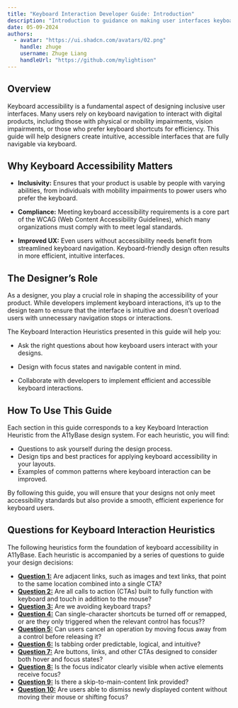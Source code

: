 ```yaml
---
title: "Keyboard Interaction Developer Guide: Introduction"
description: "Introduction to guidance on making user interfaces keyboard accessible."
date: 05-09-2024
authors:
  - avatar: "https://ui.shadcn.com/avatars/02.png"
    handle: zhuge
    username: Zhuge Liang
    handleUrl: "https://github.com/mylightison"
---
```


## Overview

Keyboard accessibility is a fundamental aspect of designing inclusive user interfaces. Many users rely on keyboard navigation to interact with digital products, including those with physical or mobility impairments, vision impairments, or those who prefer keyboard shortcuts for efficiency. This guide will help designers create intuitive, accessible interfaces that are fully navigable via keyboard.

## Why Keyboard Accessibility Matters

- **Inclusivity:** Ensures that your product is usable by people with varying abilities, from individuals with mobility impairments to power users who prefer the keyboard.

- **Compliance:** Meeting keyboard accessibility requirements is a core part of the WCAG (Web Content Accessibility Guidelines), which many organizations must comply with to meet legal standards.

- **Improved UX:** Even users without accessibility needs benefit from streamlined keyboard navigation. Keyboard-friendly design often results in more efficient, intuitive interfaces.

## The Designer’s Role

As a designer, you play a crucial role in shaping the accessibility of your product. While developers implement keyboard interactions, it’s up to the design team to ensure that the interface is intuitive and doesn’t overload users with unnecessary navigation stops or interactions.

The Keyboard Interaction Heuristics presented in this guide will help you:

- Ask the right questions about how keyboard users interact with your designs.

- Design with focus states and navigable content in mind.

- Collaborate with developers to implement efficient and accessible keyboard interactions.


## How To Use This Guide

Each section in this guide corresponds to a key Keyboard Interaction Heuristic from the A11yBase design system. For each heuristic, you will find:

- Questions to ask yourself during the design process.
- Design tips and best practices for applying keyboard accessibility in your layouts.
- Examples of common patterns where keyboard interaction can be improved.

By following this guide, you will ensure that your designs not only meet accessibility standards but also provide a smooth, efficient experience for keyboard users.

## Questions for Keyboard Interaction Heuristics

The following heuristics form the foundation of keyboard accessibility in A11yBase. Each heuristic is accompanied by a series of questions to guide your design decisions:

- **<a href="/docs/getting-started/core-heuristics/keyboard-interaction/question-1">Question 1:</a>** Are adjacent links, such as images and text links, that point to the same location combined into a single CTA?
- **<a href="/docs/getting-started/core-heuristics/keyboard-interaction/question-2">Question 2:</a>** Are all calls to action (CTAs) built to fully function with keyboard and touch in addition to the mouse?
- **<a href="/docs/getting-started/core-heuristics/keyboard-interaction/question-3">Question 3:</a>** Are we avoiding keyboard traps?
- **<a href="/docs/getting-started/core-heuristics/keyboard-interaction/question-4">Question 4:</a>** Can single-character shortcuts be turned off or remapped, or are they only triggered when the relevant control has focus??
- **<a href="/docs/getting-started/core-heuristics/keyboard-interaction/question-5">Question 5:</a>** Can users cancel an operation by moving focus away from a control before releasing it?
- **<a href="/docs/getting-started/core-heuristics/keyboard-interaction/question-6">Question 6:</a>** Is tabbing order predictable, logical, and intuitive?
- **<a href="/docs/getting-started/core-heuristics/keyboard-interaction/question-7">Question 7:</a>** Are buttons, links, and other CTAs designed to consider both hover and focus states?
- **<a href="/docs/getting-started/core-heuristics/keyboard-interaction/question-8">Question 8:</a>** Is the focus indicator clearly visible when active elements receive focus?
- **<a href="/docs/getting-started/core-heuristics/keyboard-interaction/question-9">Question 9:</a>** Is there a skip-to-main-content link provided?
- **<a href="/docs/getting-started/core-heuristics/keyboard-interaction/question-10">Question 10:</a>** Are users able to dismiss newly displayed content without moving their mouse or shifting focus?

